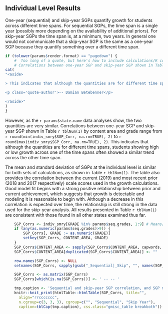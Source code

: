 ## Individual Level Results

One-year (sequential) and skip-year SGPs quantify growth for students across different time spans. For sequential SGPs, the time span is a single year (possibly more depending on the availability of additional priors). For skip-year SGPs the time span is, at a minimum, two years. In general one would not communicate that a skip-year SGP is the same as a one-year SGP because they quantify something over a different time span.

```r
if (tolower(params$render.format) == "pagedown") {
	#  Too long of a quote, but here's how to include calculations/R code within the quote:
	# Correlations between one-year SGP and skip-year SGP shown in Table", tblNum(1), "by content area and grade range from", round(min(indiv_smry$SGP_Corr, na.rm=TRUE), 2), "to", round(max(indiv_smry$SGP_Corr, na.rm=TRUE), 2), ".
cat(
"<aside>

> This indicates that although the quantities are for different time spans, students showing high or low growth across one of the time spans often showed a similar trend across the other time span.

<p class='quote-author'>-- Damian Betebenner</p>

</aside>"
)
}
```

However, as the `r params$state.name` data analyses show, the two quantities are very similar. Correlations between one-year SGP and skip-year SGP shown in Table `r tblNum(1)` by content area and grade range from `r round(min(indiv_smry$SGP_Corr, na.rm=TRUE), 2)` to `r round(max(indiv_smry$SGP_Corr, na.rm=TRUE), 2)`. This indicates that although the quantities are for different time spans, students showing high or low growth across one of the time spans often showed a similar trend across the other time span.

The mean and standard deviation of SGPs at the individual level is similar for both sets of calculations, as shown in Table `r tblNum(1)`. The table also provides the correlation between the current (2019) and most recent prior (2018 and 2017 respectively) scale scores used in the growth calculations. Good model fit begins with a strong positive relationship between prior and current achievement, which suggests that growth is detectable and modeling it is reasonable to begin with. Although a decrease in this correlation is expected over time, the relationship is still strong in the data used for the skip-year analysis. All results presented in Table `r tblNum(1)` are consistent with those found in all other states examined thus far.


```r
	SGP_Corrs <- indiv_smry[GRADE %in% params$seq.grades, 1:9] # Means/SDs/Cors
	if (any(as.numeric(params$seq.grades)>9)) {
		SGP_Corrs[, GRADE := as.numeric(GRADE)]
		setkey(SGP_Corrs, CONTENT_AREA, GRADE)
	}
	SGP_Corrs$CONTENT_AREA <- sapply(SGP_Corrs$CONTENT_AREA, capwords, USE.NAMES=FALSE)
	SGP_Corrs$CONTENT_AREA[duplicated(SGP_Corrs$CONTENT_AREA)] <- ""

	row.names(SGP_Corrs) <- NULL
	setnames(SGP_Corrs, sapply(gsub("_Sequential|_Skip", "", names(SGP_Corrs)), capwords))

	SGP_Corrs <- as.matrix(SGP_Corrs)
	SGP_Corrs[which(is.na(SGP_Corrs))] <- ' -- -- '

	tmp.caption <- 'Sequential and skip-year SGP correlation, and SGP mean/standard deviation and test score correlations by content area and grade.'
	knitr::knit_print(htmlTable::htmlTable(SGP_Corrs, title="",
	  align="rrccccccc",
	  n.cgroup=c(3, 3, 3), cgroup=c("", "Sequential", "Skip Year"),
	  caption=tblCap(tmp.caption), css.class="gmisc_table breakboth"))
```
